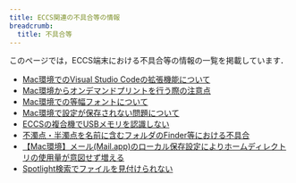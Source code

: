 ```yaml
---
title: ECCS関連の不具合等の情報
breadcrumb:
  title: 不具合等
---
```



<WwweccEol systemName="ECCS端末"/>

このページでは，ECCS端末における不具合等の情報の一覧を掲載しています．

- [Mac環境でのVisual Studio Codeの拡張機能について](20230418-vscode-extension)
- [Mac環境からオンデマンドプリントを行う際の注意点](20230322-mac-ondemand-print)
- [Mac環境での等幅フォントについて](20221130-osaka-monospace)
- [Mac環境で設定が保存されない問題について](20210302-mac-settings)
- [ECCSの複合機でUSBメモリを認識しない](20180705-mfp-usb-not-recognized)
- [不濁点・半濁点を名前に含むフォルダのFinder等における不具合](20180615-nfs-unicode-normalization)
- [【Mac環境】メール(Mail.app)のローカル保存設定によりホームディレクトリの使用量が意図せず増える](20161115-mailapp-storage-overflow)
- [Spotlight検索でファイルを見付けられない](20161115-spotlight)
